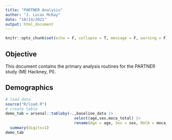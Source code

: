 ```yaml
---
title: "PARTNER Analysis"
author: "J. Lucas McKay"
date: "10/14/2021"
output: html_document
---
```


```r
knitr::opts_chunk$set(echo = F, collapse = T, message = F, warning = F)
```

## Objective

This document contains the primary analysis routines for the PARTNER study (ME Hackney, PI).

## Demographics

```r
# load data
source("R/load.R")
# create table
demo_tab = arsenal::tableby(~.,baseline_data |>
                              select(age,sex,moca_total) |> 
                              rename(Age = age, Sex = sex, MoCA = moca_total)) |>
  summary(digits=1)
demo_tab
```

